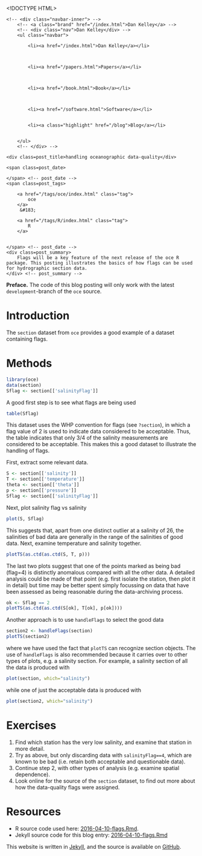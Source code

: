 <!DOCTYPE HTML>
<html>
<head>
<link rel='stylesheet' type='text/css' href='/css/syntax.css' />
<link rel='stylesheet' type='text/css' href='/css/style.css' />
<meta charset="UTF-8">
<title>handling oceanographic data-quality</title>
</head>

<body>
<div class="navbar">
    <!-- <div class="navbar-inner"> -->
        <!-- <a class="brand" href="/index.html">Dan Kelley</a> -->
        <!-- <div class="nav">Dan Kelley</div> -->
        <ul class="navbar">
            
            <li><a href="/index.html">Dan Kelley</a></li>
            

            
            <li><a href="/papers.html">Papers</a></li>
            

            
            <li><a href="/book.html">Book</a></li>
            

            
            <li><a href="/software.html">Software</a></li>
            
            
            <li><a class="highlight" href="/blog">Blog</a></li>
            

        </ul>
        <!-- </div> -->
</div>

<div id="content">
    




<!-- <div class="span8"> -->

<div class=topnav>

<!-- | <a href='/blog'>Home</a> | -->

</div> <!-- topnav -->


<div class="page-header">

    <div class=post_title>handling oceanographic data-quality</div>
<!-- </div> --> <!-- span8 -->

<!-- <div class="span4"> -->

<div class=slug>
    <span class=post_date>
        
    </span> <!-- post_date -->
    <span class=post_tags>
        
        <a href="/tags/oce/index.html" class="tag">
            oce
        </a>
         &#183; 
        
        <a href="/tags/R/index.html" class="tag">
            R
        </a>
        
        
    </span> <!-- post_date -->
    <div class=post_summary>
        Flags will be a key feature of the next release of the oce R package. This posting illustrates the basics of how flags can be used for hydrographic section data.
    </div> <!-- post_summary -->
</div> <!-- slug -->

<!-- </div> -->
<!-- span4 -->
</div> <!-- page-header -->



**Preface.** The code of this blog posting will only work with the latest
`development`-branch of the `oce` source. 


# Introduction

The `section` dataset from `oce` provides a good example of a dataset
containing flags.

# Methods

```r
library(oce)
data(section)
Sflag <- section[['salinityFlag']]
```
A good first step is to see what flags are being used
```r
table(Sflag)
```
This dataset uses the WHP convention for flags (see `?section`), in which a
flag value of 2 is used to indicate data considered to be acceptable. Thus, the
table indicates that only 3/4 of the salinity measurements are considered
to be acceptable.  This makes this a good dataset to illustrate the handling
of flags.

First, extract some relevant data.

```r
S <- section[['salinity']]
T <- section[['temperature']]
theta <- section[['theta']]
p <- section[['pressure']]
Sflag <- section[['salinityFlag']]
```

Next, plot salinity flag vs salinity
```r
plot(S, Sflag)
```

This suggests that, apart from one distinct outlier at a salinity of 26, the
salinities of bad data are generally in the range of the salinities of good
data. Next, examine temperature and salinity together.

```r
plotTS(as.ctd(as.ctd(S, T, p)))
```

The last two plots suggest that one of the points marked as being bad (flag=4)
is distinctly anomalous compared with all the other data. A detailed analysis
could be made of that point (e.g. first isolate the station, then plot it in
detail) but time may be better spent simply focussing on data that have been
assessed as being reasonable during the data-archiving process. 

```r
ok <- Sflag == 2
plotTS(as.ctd(as.ctd(S[ok], T[ok], p[ok])))
```

Another approach is to use `handleFlags` to select the good data
```r
section2 <- handleFlags(section)
plotTS(section2)
```
where we have used the fact that `plotTS` can recognize section objects. The
use of `handleFlags` is also recommended because it carries over to other types
of plots, e.g. a salinity section. For example, a salinity section of all the 
data is produced with
```r
plot(section, which="salinity")
```
while one of just the acceptable data is produced with
```r
plot(section2, which="salinity")
```

# Exercises

1. Find which station has the very low salinity, and examine that station in more detail.
2. Try as above, but only discarding data with `salinityFlag==4`, which are known to be
   bad (i.e. retain both acceptable and questionable data).
3. Continue step 2, with other types of analysis (e.g. examine spatial dependence).
4. Look online for the source of the `section` dataset, to find out more about how the 
   data-quality flags were assigned.


# Resources

* R source code used here: [2016-04-10-flags.Rmd](/assets/2016-04-10-flags.R).
* Jekyll source code for this blog entry: [2016-04-10-flags.Rmd](https://raw.github.com/dankelley/dankelley.github.io/master/assets/2016-04-10-flags.Rmd)






</div>

<p class="footnote">This website is written in <a
href="http://jekyllrb.com">Jekyll</a>, and the source is available on <a
href="https://github.com/dankelley/dankelley.github.io">GitHub</a>.</p>

</body>
</html>

